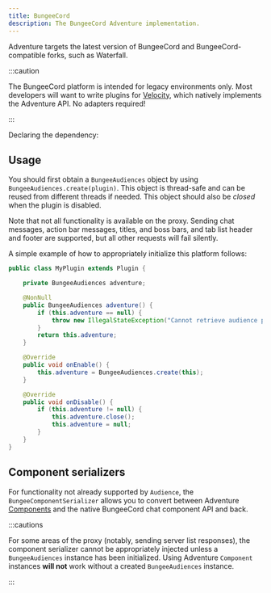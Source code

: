 ```yaml
---
title: BungeeCord
description: The BungeeCord Adventure implementation.
---
```



Adventure targets the latest version of BungeeCord and BungeeCord-compatible
forks, such as Waterfall.

:::caution

The BungeeCord platform is intended for legacy environments only.
Most developers will want to write plugins for [Velocity](/velocity), which natively implements the Adventure API. No adapters required!

:::

Declaring the dependency:

<Dependency group="net.kyori" name="adventure-platform-bungeecord" version={LATEST_ADVENTURE_PLATFORM_RELEASE} />

## Usage

You should first obtain a `BungeeAudiences` object by using `BungeeAudiences.create(plugin)`. This object is thread-safe
and can be reused from different threads if needed. This object should also be *closed* when the plugin is disabled.

Note that not all functionality is available on the proxy. Sending chat messages, action bar messages, titles, and boss bars,
and tab list header and footer are supported, but all other requests will fail silently.

A simple example of how to appropriately initialize this platform follows:

```java
public class MyPlugin extends Plugin {

    private BungeeAudiences adventure;

    @NonNull
    public BungeeAudiences adventure() {
        if (this.adventure == null) {
            throw new IllegalStateException("Cannot retrieve audience provider while plugin is not enabled");
        }
        return this.adventure;
    }

    @Override
    public void onEnable() {
        this.adventure = BungeeAudiences.create(this);
    }

    @Override
    public void onDisable() {
        if (this.adventure != null) {
            this.adventure.close();
            this.adventure = null;
        }
    }
}
```

## Component serializers

For functionality not already supported by `Audience`, the `BungeeComponentSerializer` allows you to convert between
Adventure [Components](/adventure/text) and the native BungeeCord chat component API and back.

:::cautions

For some areas of the proxy (notably, sending server list responses), the component serializer cannot be appropriately
injected unless a `BungeeAudiences` instance has been initialized. Using Adventure `Component` instances **will not**
work without a created `BungeeAudiences` instance.

:::
